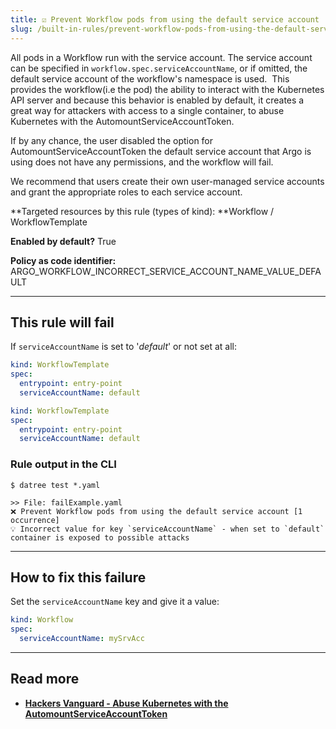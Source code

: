 ```yaml
---
title: ☑️ Prevent Workflow pods from using the default service account
slug: /built-in-rules/prevent-workflow-pods-from-using-the-default-service-account
---
```


All pods in a Workflow run with the service account. The service account can be specified in `workflow.spec.serviceAccountName`, or if omitted, the default service account of the workflow's namespace is used.  This provides the workflow(i.e the pod) the ability to interact with the Kubernetes API server and because this behavior is enabled by default, it creates a great way for attackers with access to a single container, to abuse Kubernetes with the AutomountServiceAccountToken.

If by any chance, the user disabled the option for AutomountServiceAccountToken the default service account that Argo is using does not have any permissions, and the workflow will fail.

We recommend that users create their own user-managed service accounts and grant the appropriate roles to each service account.

**Targeted resources by this rule (types of kind): **Workflow / WorkflowTemplate

**Enabled by default?** True

**Policy as code identifier:** ARGO_WORKFLOW_INCORRECT_SERVICE_ACCOUNT_NAME_VALUE_DEFAULT

---

## This rule will fail

If `serviceAccountName` is set to '_default_' or not set at all:

```yaml
kind: WorkflowTemplate
spec:
  entrypoint: entry-point
  serviceAccountName: default
```

```yaml
kind: WorkflowTemplate
spec:
  entrypoint: entry-point
  serviceAccountName: default
```

### Rule output in the CLI

```terminal
$ datree test *.yaml

>> File: failExample.yaml
❌ Prevent Workflow pods from using the default service account [1 occurrence]
💡 Incorrect value for key `serviceAccountName` - when set to `default` container is exposed to possible attacks
```

---

## How to fix this failure

Set the `serviceAccountName` key and give it a value:

```yaml
kind: Workflow
spec:
  serviceAccountName: mySrvAcc
```

---

## Read more

- [**Hackers Vanguard - Abuse Kubernetes with the AutomountServiceAccountToken**](https://hackersvanguard.com/abuse-kubernetes-with-the-automountserviceaccounttoken/)

